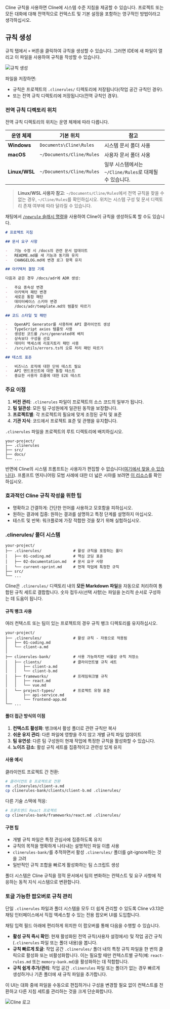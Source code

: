 Cline 규칙을 사용하면 Cline에 시스템 수준 지침을 제공할 수 있습니다. 프로젝트 또는 모든 대화에 대해 전역적으로 컨텍스트 및 기본 설정을 포함하는 영구적인 방법이라고 생각하십시오.

## 규칙 생성

규칙 탭에서 `+` 버튼을 클릭하여 규칙을 생성할 수 있습니다. 그러면 IDE에 새 파일이 열리고 이 파일을 사용하여 규칙을 작성할 수 있습니다.

<Frame>
	<img src="https://storage.googleapis.com/cline_public_images/docs/assets/cline-rules.png" alt="규칙 생성" />
</Frame>

파일을 저장하면:

-   규칙은 프로젝트의 `.clinerules/` 디렉토리에 저장됩니다(작업 공간 규칙인 경우).
-   또는 전역 규칙 디렉토리에 저장됩니다(전역 규칙인 경우).

### 전역 규칙 디렉토리 위치

전역 규칙 디렉토리의 위치는 운영 체제에 따라 다릅니다.

| 운영 체제 | 기본 위치 | 참고 |
|---|---|---|
| **Windows** | `Documents\Cline\Rules` | 시스템 문서 폴더 사용 |
| **macOS** | `~/Documents/Cline/Rules` | 사용자 문서 폴더 사용 |
| **Linux/WSL** | `~/Documents/Cline/Rules` | 일부 시스템에서는 `~/Cline/Rules`로 대체될 수 있습니다. |

> **Linux/WSL 사용자 참고**: `~/Documents/Cline/Rules`에서 전역 규칙을 찾을 수 없는 경우, `~/Cline/Rules`를 확인하십시오. 위치는 시스템 구성 및 문서 디렉토리 존재 여부에 따라 달라질 수 있습니다.

채팅에서 [`/newrule` 슬래시 명령](/features/slash-commands/new-rule)을 사용하여 Cline이 규칙을 생성하도록 할 수도 있습니다.

```markdown 예시 Cline 규칙 구조 [확장 가능]
# 프로젝트 지침

## 문서 요구 사항

-   기능 수정 시 /docs의 관련 문서 업데이트
-   README.md를 새 기능과 동기화 유지
-   CHANGELOG.md에 변경 로그 항목 유지

## 아키텍처 결정 기록

다음과 같은 경우 /docs/adr에 ADR 생성:

-   주요 종속성 변경
-   아키텍처 패턴 변경
-   새로운 통합 패턴
-   데이터베이스 스키마 변경
    /docs/adr/template.md의 템플릿 따르기

## 코드 스타일 및 패턴

-   OpenAPI Generator를 사용하여 API 클라이언트 생성
-   TypeScript axios 템플릿 사용
-   생성된 코드를 /src/generated에 배치
-   상속보다 구성을 선호
-   데이터 액세스에 리포지토리 패턴 사용
-   /src/utils/errors.ts의 오류 처리 패턴 따르기

## 테스트 표준

-   비즈니스 로직에 대한 단위 테스트 필요
-   API 엔드포인트에 대한 통합 테스트
-   중요한 사용자 흐름에 대한 E2E 테스트
```

### 주요 이점

1.  **버전 관리**: `.clinerules` 파일이 프로젝트의 소스 코드의 일부가 됩니다.
2.  **팀 일관성**: 모든 팀 구성원에게 일관된 동작을 보장합니다.
3.  **프로젝트별**: 각 프로젝트의 필요에 맞게 조정된 규칙 및 표준
4.  **기관 지식**: 코드에서 프로젝트 표준 및 관행을 유지합니다.

`.clinerules` 파일을 프로젝트의 루트 디렉토리에 배치하십시오.

```
your-project/
├── .clinerules
├── src/
├── docs/
└── ...
```

반면에 Cline의 시스템 프롬프트는 사용자가 편집할 수 없습니다([여기에서 찾을 수 있습니다](https://github.com/cline/cline/blob/main/src/core/prompts/system.ts)). 프롬프트 엔지니어링 모범 사례에 대한 더 넓은 시야를 보려면 [이 리소스](https://docs.anthropic.com/en/docs/build-with-claude/prompt-engineering/overview)를 확인하십시오.

### 효과적인 Cline 규칙 작성을 위한 팁

-   명확하고 간결하게: 간단한 언어를 사용하고 모호함을 피하십시오.
-   원하는 결과에 집중: 원하는 결과를 설명하고 특정 단계를 설명하지 마십시오.
-   테스트 및 반복: 워크플로에 가장 적합한 것을 찾기 위해 실험하십시오.

### .clinerules/ 폴더 시스템

```
your-project/
├── .clinerules/              # 활성 규칙을 포함하는 폴더
│   ├── 01-coding.md          # 핵심 코딩 표준
│   ├── 02-documentation.md   # 문서 요구 사항
│   └── current-sprint.md     # 현재 작업에 특정한 규칙
├── src/
└── ...
```

Cline은 `.clinerules/` 디렉토리 내의 **모든 Markdown 파일**을 자동으로 처리하여 통합된 규칙 세트로 결합합니다. 숫자 접두사(선택 사항)는 파일을 논리적 순서로 구성하는 데 도움이 됩니다.

#### 규칙 뱅크 사용

여러 컨텍스트 또는 팀이 있는 프로젝트의 경우 규칙 뱅크 디렉토리를 유지하십시오.

```
your-project/
├── .clinerules/              # 활성 규칙 - 자동으로 적용됨
│   ├── 01-coding.md
│   └── client-a.md
│
├── clinerules-bank/          # 사용 가능하지만 비활성 규칙 저장소
│   ├── clients/              # 클라이언트별 규칙 세트
│   │   ├── client-a.md
│   │   └── client-b.md
│   ├── frameworks/           # 프레임워크별 규칙
│   │   ├── react.md
│   │   └── vue.md
│   └── project-types/        # 프로젝트 유형 표준
│       ├── api-service.md
│       └── frontend-app.md
└── ...
```

#### 폴더 접근 방식의 이점

1.  **컨텍스트 활성화**: 뱅크에서 활성 폴더로 관련 규칙만 복사
2.  **쉬운 유지 관리**: 다른 파일에 영향을 주지 않고 개별 규칙 파일 업데이트
3.  **팀 유연성**: 다른 팀 구성원이 현재 작업에 특정한 규칙을 활성화할 수 있습니다.
4.  **노이즈 감소**: 활성 규칙 세트를 집중적이고 관련성 있게 유지

#### 사용 예시

클라이언트 프로젝트 간 전환:

```bash
# 클라이언트 B 프로젝트로 전환
rm .clinerules/client-a.md
cp clinerules-bank/clients/client-b.md .clinerules/
```

다른 기술 스택에 적응:

```bash
# 프론트엔드 React 프로젝트
cp clinerules-bank/frameworks/react.md .clinerules/
```

#### 구현 팁

-   개별 규칙 파일은 특정 관심사에 집중하도록 유지
-   규칙의 목적을 명확하게 나타내는 설명적인 파일 이름 사용
-   `clinerules-bank/`를 추적하면서 활성 `.clinerules/` 폴더를 git-ignore하는 것을 고려
-   일반적인 규칙 조합을 빠르게 활성화하는 팀 스크립트 생성

폴더 시스템은 Cline 규칙을 정적 문서에서 팀의 변화하는 컨텍스트 및 요구 사항에 적응하는 동적 지식 시스템으로 변환합니다.

### 토글 가능한 팝오버로 규칙 관리

단일 `.clinerules` 파일과 폴더 시스템을 모두 더 쉽게 관리할 수 있도록 Cline v3.13은 채팅 인터페이스에서 직접 액세스할 수 있는 전용 팝오버 UI를 도입합니다.

채팅 입력 필드 아래에 편리하게 위치한 이 팝오버를 통해 다음을 수행할 수 있습니다.

-   **활성 규칙 즉시 확인**: 현재 활성화된 전역 규칙(사용자 설정에서) 및 작업 공간 규칙(`.clinerules` 파일 또는 폴더 내용)을 봅니다.
-   **규칙 빠르게 토글**: 작업 공간 `.clinerules/` 폴더 내의 특정 규칙 파일을 한 번의 클릭으로 활성화 또는 비활성화합니다. 이는 필요할 때만 컨텍스트별 규칙(예: `react-rules.md` 또는 `memory-bank.md`)을 활성화하는 데 적합합니다.
-   **규칙 쉽게 추가/관리**: 작업 공간 `.clinerules` 파일 또는 폴더가 없는 경우 빠르게 생성하거나 기존 폴더에 새 규칙 파일을 추가합니다.

이 UI는 대화 중에 파일을 수동으로 편집하거나 구성을 변경할 필요 없이 컨텍스트를 전환하고 다른 지침 세트를 관리하는 것을 크게 단순화합니다.

<Frame>
	<img src="https://storage.googleapis.com/cline_public_images/docs/assets/image%20(1).png" alt="Cline 로고" />
</Frame>

